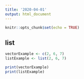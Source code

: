 ```yaml
---
title: '2020-04-01'
output: html_document
---
```


```r
knitr::opts_chunk$set(echo = TRUE)
```

## list

```r
vectorExample <- c(2, 6, 7)
listExample <- list(2, 6, 7)

print(vectorExample)
print(listExample)
```


